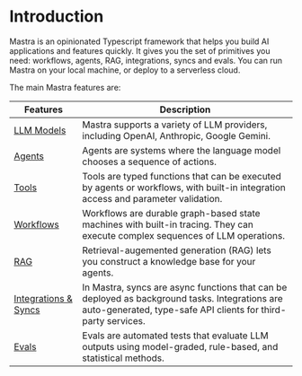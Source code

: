 # Introduction

Mastra is an opinionated Typescript framework that helps you build AI applications and features quickly. It gives you the set of primitives you need: workflows, agents, RAG, integrations, syncs and evals. You can run Mastra on your local machine, or deploy to a serverless cloud.

The main Mastra features are:

| Features                                                 | Description                                                                                                                                                     |
| -------------------------------------------------------- | --------------------------------------------------------------------------------------------------------------------------------------------------------------- |
| [LLM Models](../guide/llm-models/00-overview.mdx)        | Mastra supports a variety of LLM providers, including OpenAI, Anthropic, Google Gemini.                                                                         |
| [Agents](../guide/agents/00-overview.mdx)                | Agents are systems where the language model chooses a sequence of actions.                                                                                      |
| [Tools](../guide/agents/02-adding-tools.mdx)             | Tools are typed functions that can be executed by agents or workflows, with built-in integration access and parameter validation.                               |
| [Workflows](../guide/workflows/00-overview.mdx)          | Workflows are durable graph-based state machines with built-in tracing. They can execute complex sequences of LLM operations.                                   |
| [RAG](../guide/rag/overview.mdx)                         | Retrieval-augemented generation (RAG) lets you construct a knowledge base for your agents.                                                                      |
| [Integrations & Syncs](../guide/engine/integrations.mdx) | In Mastra, syncs are async functions that can be deployed as background tasks. Integrations are auto-generated, type-safe API clients for third-party services. |
| [Evals](../guide/08-running-evals)                       | Evals are automated tests that evaluate LLM outputs using model-graded, rule-based, and statistical methods.                                                    |
